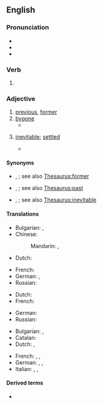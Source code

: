 ==English==

===Pronunciation===
* {{IPA|en|/ˈfoɹɡɔn/}}
* {{audio|en|en-us-foregone.ogg|Audio (US)}}
* {{rhymes|en|ɒn|s=2}}

===Verb===
{{head|en|verb form}}

# {{inflection of|en|forego||past|part}}

===Adjective===
{{en-adj}}

# [[previous]], [[former]]
# [[bygone]]
#* {{quote-book|en|year=1874|first=William|last=Henley|title=O, Gather Me the Rose|passage=For with the dream '''foregone''', foregone,<br />The deed forborne for ever,<br />The worm, regret, will canker on,<br />And time will turn him never.}}
# {{lb|en|informal}} [[inevitable]]; [[settled]]
#* {{quote-journal|en|date=2018-10-02|title=Senate Approval of New Nafta Not a ''''Foregone''' Conclusion,’ Republican Says|first=Erik|last=Wasson|quotee={{w|John Cornyn}}|journal=Bloomberg|url=https://www.bloomberg.com/news/articles/2018-10-02/new-nafta-pact-approval-in-senate-isn-t-foregone-conclusion|passage=I know people are still going through the details but it's not a '''foregone''' conclusion that it will get confirmation by the Senate.}}

====Synonyms====
* {{sense|previous}} {{l|en|preceding}}, {{l|en|used-to-be}}; see also [[Thesaurus:former]]
* {{sense|bygone}} {{l|en|forepassed}}, {{l|en|historical}}; see also [[Thesaurus:past]]
* {{sense|inevitable}} {{l|en|avoidless}}, {{l|en|unescapable}}; see also [[Thesaurus:inevitable]]

====Translations====
{{trans-top|Previous, former}}
* Bulgarian: {{t+|bg|минал|sc=Cyrl}}, {{t+|bg|предишен|sc=Cyrl}}
* Chinese:
*: Mandarin: {{t-check|cmn|先前的|sc=Hani}}, {{t-check|cmn|上一个的|sc=Hani}}
* Dutch: {{t+|nl|vorig}}
{{trans-mid}}
* French: {{t+|fr|précédent}}
* German: {{t+|de|vorangegangen }}, {{t+|de|vorhergegangen}}
* Russian: {{t+|ru|предыдущий}}
{{trans-bottom}}

{{trans-top|Bygone}}
* Dutch: {{t+|nl|voorbij}}
* French: {{t+|fr|passé}}
{{trans-mid}}
* German: {{t+|de|vergangen}}
* Russian: {{t+|ru|минувший}}
{{trans-bottom}}

{{trans-top|inevitable, predictable}}
* Bulgarian: {{t+|bg|очакван|sc=Cyrl}}, {{t+|bg|предвиден|sc=Cyrl}}
* Catalan: {{t+|ca|inevitable}}
* Dutch: {{t+|nl|onvermijdelijk}}, {{t+|nl|voorspelbaar}}
{{trans-mid}}
* French: {{t+|fr|inévitable}}, {{t+|fr|prévisible}}, {{t+|fr|couru d'avance}}
* German: {{t+|de|ausgemacht}}, {{t+|de|unvermeidlich}}, {{t+|de| unvermeidbar}}
* Italian: {{t+|it|ovvio|m}}, {{t+|it|scontato|m}}, {{t+|it|prevedibile}}
{{trans-bottom}}

====Derived terms====
* {{l|en|foregone conclusion}}